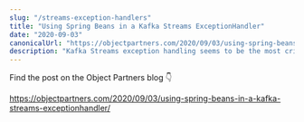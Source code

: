 ```yaml
---
slug: "/streams-exception-handlers"
title: "Using Spring Beans in a Kafka Streams ExceptionHandler"
date: "2020-09-03"
canonicalUrl: "https://objectpartners.com/2020/09/03/using-spring-beans-in-a-kafka-streams-exceptionhandler/"
description: "Kafka Streams exception handling seems to be the most critical as well as most forgotten task. Read this blog to gain some insight before a SEV-1 issue rolls into your inbox and the frantic patch process is initiated."
---
```


Find the post on the Object Partners blog 👇

<a href="https://objectpartners.com/2020/09/03/using-spring-beans-in-a-kafka-streams-exceptionhandler/" target="_blank">
    https://objectpartners.com/2020/09/03/using-spring-beans-in-a-kafka-streams-exceptionhandler/
</a>